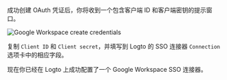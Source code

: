 成功创建 OAuth 凭证后，你将收到一个包含客户端 ID 和客户端密钥的提示窗口。

<img
  src="/img/assets/google_workspace_create_credentials.webp"
  alt="Google Workspace create credentials"
/>

复制 `Client ID` 和 `Client secret`，并填写到 Logto 的 SSO 连接器 `Connection` 选项卡中的相应字段。

现在你已经在 Logto 上成功配置了一个 Google Workspace SSO 连接器。

